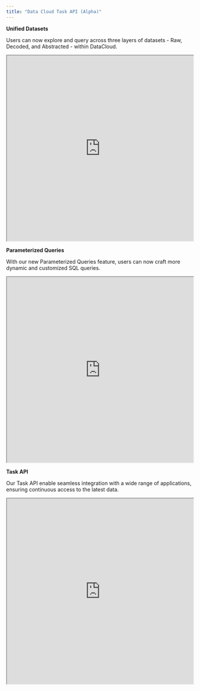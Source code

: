 ```yaml
---
title: "Data Cloud Task API (Alpha)"
---
```


**Unified Datasets**

Users can now explore and query across three layers of datasets - Raw, Decoded, and Abstracted - within DataCloud.

<iframe width="100%" height="500" src="https://demo.arcade.software/8Ou4nlJdMdwqpFcFFhc5?embed"></iframe>

**Parameterized Queries**

With our new Parameterized Queries feature, users can now craft more dynamic and customized SQL queries.

<iframe width="100%" height="500" src="https://demo.arcade.software/2ne5zkptZuuKEdTC3Yd5?embed"></iframe>


**Task API**

Our Task API enable seamless integration with a wide range of applications, ensuring continuous access to the latest data.

<iframe width="100%" height="500" src="https://demo.arcade.software/ZtYTcEGvfVKfHrfwzzbB?embed"></iframe>
